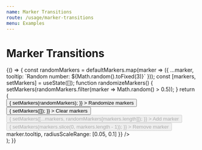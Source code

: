 ```yaml
---
name: Marker Transitions
route: /usage/marker-transitions
menu: Examples
---
```




# Marker Transitions

<Playground>
  {() => {
    const randomMarkers = defaultMarkers.map(marker => ({
      ...marker,
      tooltip: `Random number: ${Math.random().toFixed(3)}`
    }));
    const [markers, setMarkers] = useState([]);
    function randomizeMarkers() {
      setMarkers(randomMarkers.filter(marker => Math.random() > 0.5));
    }
    return (
      <div>
        <button
          onClick={() => {
            setMarkers(randomMarkers);
          }}
        >
          Randomize markers
        </button>
        <button
          onClick={() => {
            setMarkers([]);
          }}
        >
          Clear markers
        </button>
        <button
          disabled={markers.length === randomMarkers.length}
          onClick={() => {
            setMarkers([...markers, randomMarkers[markers.length]]);
          }}
        >
          Add marker
        </button>
        <button
          disabled={markers.length === 0}
          onClick={() => {
            setMarkers(markers.slice(0, markers.length - 1));
          }}
        >
          Remove marker
        </button>
        <ReactGlobe
          cameraOptions={{ distanceRadiusScale: 6, enableZoom: false }}
          markers={markers}
          markerOptions={{
            enableGlow: false,
            getTooltipContent: marker => marker.tooltip,
            radiusScaleRange: [0.05, 0.1]
          }}
        />
      </div>
    );
  }}
</Playground>

